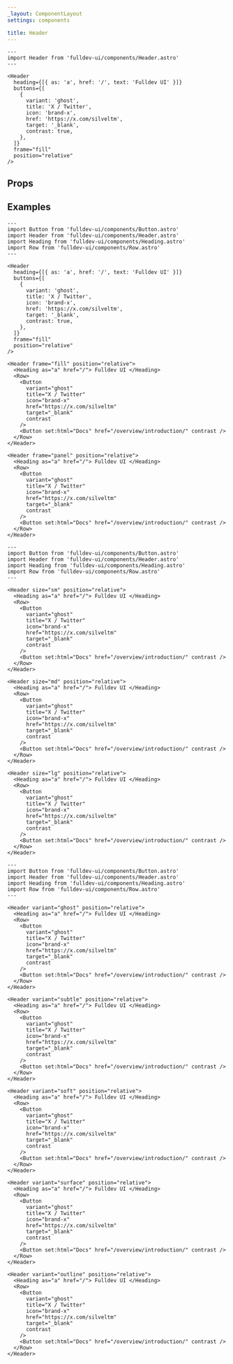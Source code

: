 ```yaml
---
_layout: ComponentLayout
settings: components

title: Header
---
```



```astro live
---
import Header from 'fulldev-ui/components/Header.astro'
---

<Header
  heading={[{ as: 'a', href: '/', text: 'Fulldev UI' }]}
  buttons={[
    {
      variant: 'ghost',
      title: 'X / Twitter',
      icon: 'brand-x',
      href: 'https://x.com/silveltm',
      target: '_blank',
      contrast: true,
    },
  ]}
  frame="fill"
  position="relative"
/>
```

## Props

<PropsTable />

## Examples

```astro live
---
import Button from 'fulldev-ui/components/Button.astro'
import Header from 'fulldev-ui/components/Header.astro'
import Heading from 'fulldev-ui/components/Heading.astro'
import Row from 'fulldev-ui/components/Row.astro'
---

<Header
  heading={[{ as: 'a', href: '/', text: 'Fulldev UI' }]}
  buttons={[
    {
      variant: 'ghost',
      title: 'X / Twitter',
      icon: 'brand-x',
      href: 'https://x.com/silveltm',
      target: '_blank',
      contrast: true,
    },
  ]}
  frame="fill"
  position="relative"
/>

<Header frame="fill" position="relative">
  <Heading as="a" href="/"> Fulldev UI </Heading>
  <Row>
    <Button
      variant="ghost"
      title="X / Twitter"
      icon="brand-x"
      href="https://x.com/silveltm"
      target="_blank"
      contrast
    />
    <Button set:html="Docs" href="/overview/introduction/" contrast />
  </Row>
</Header>

<Header frame="panel" position="relative">
  <Heading as="a" href="/"> Fulldev UI </Heading>
  <Row>
    <Button
      variant="ghost"
      title="X / Twitter"
      icon="brand-x"
      href="https://x.com/silveltm"
      target="_blank"
      contrast
    />
    <Button set:html="Docs" href="/overview/introduction/" contrast />
  </Row>
</Header>
```

```astro live
---
import Button from 'fulldev-ui/components/Button.astro'
import Header from 'fulldev-ui/components/Header.astro'
import Heading from 'fulldev-ui/components/Heading.astro'
import Row from 'fulldev-ui/components/Row.astro'
---

<Header size="sm" position="relative">
  <Heading as="a" href="/"> Fulldev UI </Heading>
  <Row>
    <Button
      variant="ghost"
      title="X / Twitter"
      icon="brand-x"
      href="https://x.com/silveltm"
      target="_blank"
      contrast
    />
    <Button set:html="Docs" href="/overview/introduction/" contrast />
  </Row>
</Header>

<Header size="md" position="relative">
  <Heading as="a" href="/"> Fulldev UI </Heading>
  <Row>
    <Button
      variant="ghost"
      title="X / Twitter"
      icon="brand-x"
      href="https://x.com/silveltm"
      target="_blank"
      contrast
    />
    <Button set:html="Docs" href="/overview/introduction/" contrast />
  </Row>
</Header>

<Header size="lg" position="relative">
  <Heading as="a" href="/"> Fulldev UI </Heading>
  <Row>
    <Button
      variant="ghost"
      title="X / Twitter"
      icon="brand-x"
      href="https://x.com/silveltm"
      target="_blank"
      contrast
    />
    <Button set:html="Docs" href="/overview/introduction/" contrast />
  </Row>
</Header>
```

```astro live
---
import Button from 'fulldev-ui/components/Button.astro'
import Header from 'fulldev-ui/components/Header.astro'
import Heading from 'fulldev-ui/components/Heading.astro'
import Row from 'fulldev-ui/components/Row.astro'
---

<Header variant="ghost" position="relative">
  <Heading as="a" href="/"> Fulldev UI </Heading>
  <Row>
    <Button
      variant="ghost"
      title="X / Twitter"
      icon="brand-x"
      href="https://x.com/silveltm"
      target="_blank"
      contrast
    />
    <Button set:html="Docs" href="/overview/introduction/" contrast />
  </Row>
</Header>

<Header variant="subtle" position="relative">
  <Heading as="a" href="/"> Fulldev UI </Heading>
  <Row>
    <Button
      variant="ghost"
      title="X / Twitter"
      icon="brand-x"
      href="https://x.com/silveltm"
      target="_blank"
      contrast
    />
    <Button set:html="Docs" href="/overview/introduction/" contrast />
  </Row>
</Header>

<Header variant="soft" position="relative">
  <Heading as="a" href="/"> Fulldev UI </Heading>
  <Row>
    <Button
      variant="ghost"
      title="X / Twitter"
      icon="brand-x"
      href="https://x.com/silveltm"
      target="_blank"
      contrast
    />
    <Button set:html="Docs" href="/overview/introduction/" contrast />
  </Row>
</Header>

<Header variant="surface" position="relative">
  <Heading as="a" href="/"> Fulldev UI </Heading>
  <Row>
    <Button
      variant="ghost"
      title="X / Twitter"
      icon="brand-x"
      href="https://x.com/silveltm"
      target="_blank"
      contrast
    />
    <Button set:html="Docs" href="/overview/introduction/" contrast />
  </Row>
</Header>

<Header variant="outline" position="relative">
  <Heading as="a" href="/"> Fulldev UI </Heading>
  <Row>
    <Button
      variant="ghost"
      title="X / Twitter"
      icon="brand-x"
      href="https://x.com/silveltm"
      target="_blank"
      contrast
    />
    <Button set:html="Docs" href="/overview/introduction/" contrast />
  </Row>
</Header>
```
